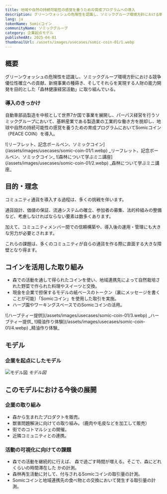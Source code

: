 ```yaml
---
title: 地域や自然の持続可能性の感覚を養うための育成プログラムへの導入
description: グリーンウォッシュの危険性を認識し、ソミックグループ環境方針における競争優位性確立への貢献、新規事の種蒔き、そしてそれらを実現する人財の能力開発を目的とした「森林健康経営活動」に取り組んでいる。
lang: ja
tokenName: Somicコイン
communityName: ソミックグループ
category: 企業起点モデル
publishedAt: 2025-04-01
thumbnailUrl: /assets/images/usecases/somic-coin-01/1.webp
---
```


## 概要

グリーンウォッシュの危険性を認識し、ソミックグループ環境方針における競争優位性確立への貢献、新規事業の種蒔き、そしてそれらを実現する人財の能力開発を目的とした「森林健康経営活動」に取り組んでいる。

### 導入のきっかけ

自動車部品製造を中核として世界7か国で事業を展開し、パーパス経営を行うソミックグループにおいて、基幹産業である製造業の工業的な働き方を脱却し、地球や自然の持続可能性の感覚を養うための育成プログラムにおいてSomicコイン（PEACE COIN）を導入。

<Col>
  <Flex>
    ![リーフレット、記念ボールペン、ソミックコイン](/assets/images/usecases/somic-coin-01/1.webp)
    _リーフレット、記念ボールペン、ソミックコイン_
  </Flex>
  <Flex>
    ![森林について学ぶミニ講座](/assets/images/usecases/somic-coin-01/2.webp)
    _森林について学ぶミニ講座_
  </Flex>
</Col>

## 目的・理念

コミュニティ通貨を導入する過程は、多くの挑戦を伴います。

通貨設計、価値の保証、流通システムの確立、参加者の募集、法的枠組みの整備など、考慮しなければならない要素は数多くあります。

加えて、コミュニティメンバー間での信頼構築や、導入後の運用・管理にも大きな労力が必要とされます。

これらの課題は、多くのコミュニティが自らの通貨を作る際に直面する大きな障壁となり得ます。

## コインを活用した取り組み

- 森での活動を通して得られたコインを使い、地域連携先によって自然栽培された野菜で作られた料理やスイーツと交換。
- 現金を企業で担保するモデルの紙ベースのトークン（裏にメッセージを書くことが可能）「Somicコイン」を使用した取引を実施。
- ハーブ園やワーキングスペースでのSomicコインの活用。

<Col>
  <Flex>
    ![ハーブティー提供](/assets/images/usecases/somic-coin-01/3.webp)
    _ハーブティー提供_
  </Flex>
  <Flex>
    ![精油作り体験](/assets/images/usecases/somic-coin-01/4.webp) _精油作り体験_
  </Flex>
</Col>

## モデル

### 企業を起点にしたモデル

![モデル図](/assets/images/usecases/somic-coin-01/5.webp)
_モデル図_

## このモデルにおける今後の展開

### 企業の取り組み

- 森から生まれたプロダクトを販売。
- 獣害問題解決に向けての取り組み。（鹿肉や毛皮などを加工して販売）
- 街でのコトマルシェの開催。
- 近隣コミュニティとの連携。

### 活動の可視化に向けての課題

- 森での活動を継続的に行えば、 森で過ごす時間が増える。そこで、森にどれくらいの時間滞在した かの計測。
- 森林再生活動に対して、付与されるSomicコインの取引量の計測。
- Somicコインと地域連携先の食べ物との交換において発生する取引量の計測。
